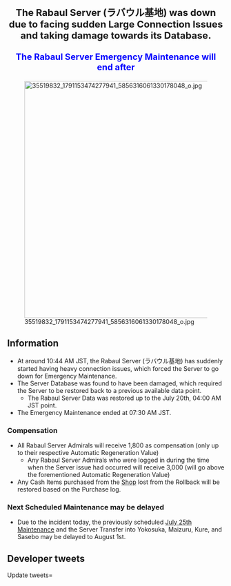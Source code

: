 <div style="font-size:22px; text-align:center; font-weight:bold; margin:25px 0px 10px 0px;">The Rabaul Server (ラバウル基地) was down due to facing sudden Large Connection Issues and taking damage towards its Database.</div>

<div style="font-size:20px; color:blue; text-align:center; font-weight:bold; margin:25px 0px 10px 0px;">The Rabaul Server Emergency Maintenance will end after{{Timer
|time = July 21 2018 07:30:00 +0900
|style = font-weight:bold; color:#f00; font-size:25px;
|data-options="no-leading-zeros"
|endClass = wintereventEnd
|endText = Rabaul Server Emergency Maintenance has ended
}}</div>

[[File:35519832_1791153474277941_5856316061330178048_o.jpg|center|550px|frameless|link=]]

==Information==
*At around 10:44 AM JST, the Rabaul Server (ラバウル基地) has suddenly started having heavy connection issues, which forced the Server to go down for Emergency Maintenance.
*The Server Database was found to have been damaged, which required the Server to be restored back to a previous available data point.
**The Rabaul Server Data was restored up to the July 20th, 04:00 AM JST point.
*The Emergency Maintenance ended at 07:30 AM JST.

===Compensation===
*All Rabaul Server Admirals will receive 1,800 {{Fuel}}{{Ammo}}{{Steel}}{{Bauxite}} as compensation (only up to their respective Automatic Regeneration Value)
**Any Rabaul Server Admirals who were logged in during the time when the Server issue had occurred will receive 3,000 {{Fuel}}{{Ammo}}{{Steel}}{{Bauxite}} (will go above the forementioned Automatic Regeneration Value)
*Any Cash Items purchased from the [[Shop]] lost from the Rollback will be restored based on the Purchase log. 

===Next Scheduled Maintenance may be delayed===
*Due to the incident today, the previously scheduled [[Thread:669186|July 25th Maintenance]] and the Server Transfer into Yokosuka, Maizuru, Kure, and Sasebo may be delayed to August 1st. 

== Developer tweets ==
<tabber>Update tweets=
{{MultiTweet
|MultiTweetID = Update
|color = #ace
|title = Update

|link01 = https://twitter.com/KanColle_STAFF/status/1020303538247757824
|JP01 = 【ラバウル基地サーバ所属の提督の皆さんへ】
現在、「ラバウル基地サーバ」との間に大規模な接続障害が発生しています。状況の確認にあたっています。ご迷惑をお掛けして大変申し訳ありません、ラバウル基地所属の提督の皆さんは、接続をお待ち頂けますと幸いです。
|EN01 = 
|TL01 = 

|link02 = https://twitter.com/KanColle_STAFF/status/1020308769312419840
|JP02 = 現在、「ラバウル基地サーバ」との間に大規模な接続障害が発生しています。攻撃的接続または何等かの原因か、現時点では確定できていません。現在、障害と同ダメージの確認にあたっています。暑い夜に、ご迷惑をお掛けして大変申し訳ありません。
|EN02 = 
|TL02 = 

|link03 = https://twitter.com/KanColle_STAFF/status/1020325282526343169
|JP03 = 【ラバウル基地サーバ所属の提督の皆さんへ】
現在、「ラバウル基地サーバ」との間に大規模な接続障害が発生しています。本障害に伴うダメージを確認中ですが、深刻な障害が発生している可能性があります。申し訳ありません。「ラバウル基地サーバ」のみ、この後緊急メンテナンスに入ります。
|EN03 = 
|TL03 = 

|link04 = https://twitter.com/KanColle_STAFF/status/1020342407844409344
|JP04 = 【ラバウル基地サーバ所属の提督の皆さんへ】
「ラバウル基地サーバ」に大規模な接続障害が発生しており、現在緊急メンテナンスを実施中です。本障害により、深刻な障害が発生している可能性があります。現在全力で確認と復旧作業にあたっていますが、申し訳ありません…(続きます)
|EN04 = 
|TL04 = 

|link05 = https://twitter.com/KanColle_STAFF/status/1020346238292463616
|JP05 = 【ラバウル基地サーバ】に大規模な接続障害が発生しており、深刻な障害が発生している可能性があります。緊急メンテを実施、確認＆復旧作業にあたっていますが、申し訳ありません、短時間の復旧は難しい情勢です。最大限ダメージの少ない形で、明朝08:30までの復旧を目指して現在作業中です。
|EN05 = 
|TL05 = 

|link06 = https://twitter.com/KanColle_STAFF/status/1020347426035548161
|JP06 = ラバウル基地サーバ所属の提督の皆さん、暑い夜に多大なご心配＆ご迷惑をお掛けして申し訳ありません。本復旧作業状況は、できる限り随時お知らせできるよう努めます。
|EN06 = 
|TL06 = 

|link07 = https://twitter.com/KanColle_STAFF/status/1020370378131103744
|JP07 = 【ラバウル基地サーバ】で発生した大規模な接続障害により、同DB(データベース)サーバに深刻な損傷を受けました。申し訳ありません。最も確実なバックアップは前回メンテ時の時点ですが、可能な限りダメージの少ない復旧を現在摸索＆実施検討中です。復旧状況＆見込みは、またご連絡致します。
|EN07 = Due to the Large Connection Failure in the Rabaul Server, the Database Server has received serious damage.
We are sorry. The best way to repair this is to backup towards the most recent Maintenance day (July 12th), but we are currently investigating the issue to get things back to normal with the most minimal damage as possible. 
We will update you on the Restoration Progress and when it is expected to reach its End. 
|TL07 = [[User:Shinhwalee|Shinhwalee]]

|link08 = https://twitter.com/KanColle_STAFF/status/1020386623966461952
|JP08 = 【ラバウル基地サーバ所属の提督の皆さんへ】
「ラバウル基地サーバ」DB(データベース)サーバに深刻な損傷を受けました。最も確実なバックアップは前回メンテ時点ですが、可能な限りメージを最小限にするために、昨日7/20(木) 04:00付近の艦隊の再構成＆復旧を試みています。現在作業中です。
|EN08 = [To Rabaul Server Admirals]
The Rabaul Server Database has received very serious damage. 
The best way for repair is to backup rowards the most recent Maintenance date, but in order to decrease the damages as much as possible, we are currently in the progress of restoring the data up to yesterday July 20th Thursday at 04:00 point.
We are currently in the process for repair.
|TL08 = [[User:Shinhwalee|Shinhwalee]]

|link10 = https://twitter.com/KanColle_STAFF/status/1020388300119408640
|JP10 = 【ラバウル基地サーバ所属の提督の皆さんへ】
「ラバウル基地サーバ」課金アイテム取得ログサーバは健在です。再構成時点から障害発生時までに取得した課金アイテムは、再度艦隊に展開/供給されます。ご安心ください。万一確認できない場合は、詳細な情報を添えて、サポートまで確認ください。
|EN10 = 
|TL10 =

|link11 = https://twitter.com/KanColle_STAFF/status/1020390606562922496
|JP11 = 【ラバウル基地サーバ所属の提督の皆さんへ】
「ラバウル基地サーバ」所属全提督に、鉄鋼・燃料・弾薬・ボーキサイト四資源を各1,800ずつ供出します(これは自然増加備蓄上限まで)。また、再構成時点から障害発生時までに活動中の提督には、四資源(前記上限超えも可)各3,000ずつ供出致します。
|EN11 = 
|TL11 = 

|link12 = https://twitter.com/KanColle_STAFF/status/1020392368141291520
|JP12 = 【ラバウル基地サーバ所属の提督の皆さんへ】
「ラバウル基地サーバ」は、現在【昨日7/20(木) 04:00】付近の艦隊の再構成＆復旧展開を試みています。現時点では、作業は順調に進捗しています。新たな障害が発生しなければ、明朝…といいますか今朝の【08:00】前後の緊急メンテ終了が可能です。
|EN12 = 
|TL12 = 

|link13 = https://twitter.com/KanColle_STAFF/status/1020394202671169537
|JP13 = 来週【7/25(水)】に実施予定だった「艦これ」稼働サーバ群メンテナンス、及び「横鎮」「呉鎮」「舞鎮」「佐鎮」四鎮守府への異動実施は、本件「ラバウル基地サーバ」障害及び復旧の影響を考慮し、【8/1(水)】に実施を延期させて頂く可能性があります。大変申し訳ありません、ご留意ください。
|EN13 = 
|TL13 = 

|link14 = https://twitter.com/KanColle_STAFF/status/1020395046921621504
|JP14 = 申し訳ないです、訂正です。
正しくは、【昨日7/20(金) 04:00】付近の艦隊の再構成＆復旧展開を試みています。
です。
本件、取り急ぎ、訂正とお詫びまで。
|EN14 = 
|TL14 = 

|link15 = 
|JP15 = 
|EN15 = 
|TL15 = 

|link16 = 
|JP16 = 
|EN16 = 
|TL16 = 

|link17 = 
|JP17 = 
|EN17 = 
|TL17 = 


}}
</tabber><ac_metadata title="Rabaul Server: Large Damage to Server Database" notify_everyone="1532113914"> </ac_metadata>